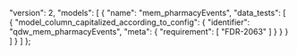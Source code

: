  "version": 2,
  "models": [
    {
      "name": "mem_pharmacyEvents",
      "data_tests": [
        {
          "model_column_capitalized_according_to_config": {
            "identifier": "qdw_mem_pharmacyEvents",
            "meta": {
              "requirement": [
                "FDR-2063"
              ]
            }
          }
        }
      ]
    }
  ]
};
